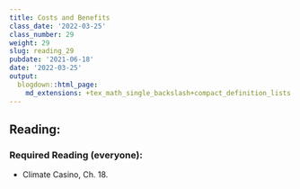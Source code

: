 ```yaml
---
title: Costs and Benefits
class_date: '2022-03-25'
class_number: 29
weight: 29
slug: reading_29
pubdate: '2021-06-18'
date: '2022-03-25'
output:
  blogdown::html_page:
    md_extensions: +tex_math_single_backslash+compact_definition_lists
---
```

## Reading:

### Required Reading (everyone):

* Climate Casino, Ch. 18.

